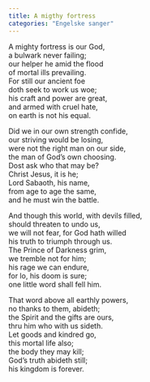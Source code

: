 ```yaml
---
title: A migthy fortress
categories: "Engelske sanger"
---
```


A mighty fortress is our God,  
a bulwark never failing;  
our helper he amid the flood  
of mortal ills prevailing.  
For still our ancient foe  
doth seek to work us woe;  
his craft and power are great,  
and armed with cruel hate,  
on earth is not his equal.

Did we in our own strength confide,  
our striving would be losing,  
were not the right man on our side,  
the man of God's own choosing.  
Dost ask who that may be?  
Christ Jesus, it is he;  
Lord Sabaoth, his name,  
from age to age the same,  
and he must win the battle.

And though this world, with devils filled,  
should threaten to undo us,  
we will not fear, for God hath willed  
his truth to triumph through us.  
The Prince of Darkness grim,  
we tremble not for him;  
his rage we can endure,  
for lo, his doom is sure;  
one little word shall fell him.

That word above all earthly powers,  
no thanks to them, abideth;  
the Spirit and the gifts are ours,  
thru him who with us sideth.  
Let goods and kindred go,  
this mortal life also;  
the body they may kill;  
God's truth abideth still;  
his kingdom is forever.